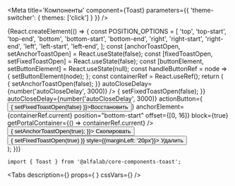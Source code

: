 

<Meta
    title='Компоненты'
    component={Toast}
    parameters={{ 'theme-switcher': { themes: ['click'] } }}
/>

<!-- Canvas -->

<Story name='Toast'>
    {React.createElement(() => {
        const POSITION_OPTIONS = [
            'top',
            'top-start',
            'top-end',
            'bottom',
            'bottom-start',
            'bottom-end',
            'right',
            'right-start',
            'right-end',
            'left',
            'left-start',
            'left-end',
        ];
        const [anchorToastOpen, setAnchorToastOpen] = React.useState(false);
        const [fixedToastOpen, setFixedToastOpen] = React.useState(false);
        const [buttonElement, setButtonElement] = React.useState(null);
        const handleButtonRef = node => {
            setButtonElement(node);
        };
        const containerRef = React.useRef();
        return (
            <div
                style={{
                    width: '100vw',
                    height: '100vh',
                    display: 'flex',
                    justifyContent: 'center',
                    alignItems: 'center',
                    boxSizing: 'border-box'
                }}
            >
                <div
                    ref={containerRef}
                    style={{
                        position: 'relative',
                        padding: '100px',
                        border: '1px dashed black'
                    }}
                >
                    <Toast
                        open={anchorToastOpen}
                        anchorElement={buttonElement}
                        position={select('position', POSITION_OPTIONS, 'left')}
                        offset={[number('offset[0]', 0), number('offset[1]', 8)]}
                        badge={select('badge', ['negative', 'positive', 'attention', undefined], 'positive')}
                        title={text('title', 'Скопировано')}
                        hasCloser={boolean('hasCloser', true)}
                        block={boolean('block', false)}
                        onClose={() => { setAnchorToastOpen(false); }}
                        autoCloseDelay={number('autoCloseDelay', 3000)}
                    />
                    <Toast
                        open={fixedToastOpen}
                        badge={select('badge', ['negative', 'positive', 'attention', undefined], 'positive')}
                        title="Ваша карта удалена"
                        hasCloser={boolean('hasCloser', true)}
                        onClose={() => { setFixedToastOpen(false); }}
                        autoCloseDelay={number('autoCloseDelay', 3000)}
                        actionButton={<Button size="s" view="ghost" onClick={() => { setFixedToastOpen(false) }}>Восстановить</Button>}
                        anchorElement={containerRef.current}
                        position="bottom-start"
                        offset={[0, 16]}
                        block={true}
                        getPortalContainer={() => containerRef.current}
                    />
                    <Button ref={handleButtonRef} onClick={() => { setAnchorToastOpen(true); }}>
                        Скопировать
                    </Button>
                    <Button onClick={() => { setFixedToastOpen(true) }} style={{marginLeft: '20px'}}>
                        Удалить
                    </Button>
                </div>
            </div>
        );
    })}
</Story>

<!-- Docs -->

<ComponentHeader
    name='Toast'
    version={version}
    package={name}
    stage={2}
    design='https://www.figma.com/file/KlFOLLkKO8rtvvQE3RXuhq/Click-Library?node-id=15915%3A56409'
/>

```tsx
import { Toast } from '@alfalab/core-components-toast';
```

<Tabs
    description={<Description />}
    props={<Props of={Toast} /> }
    cssVars={<CssVars css={styles} />}
/>
